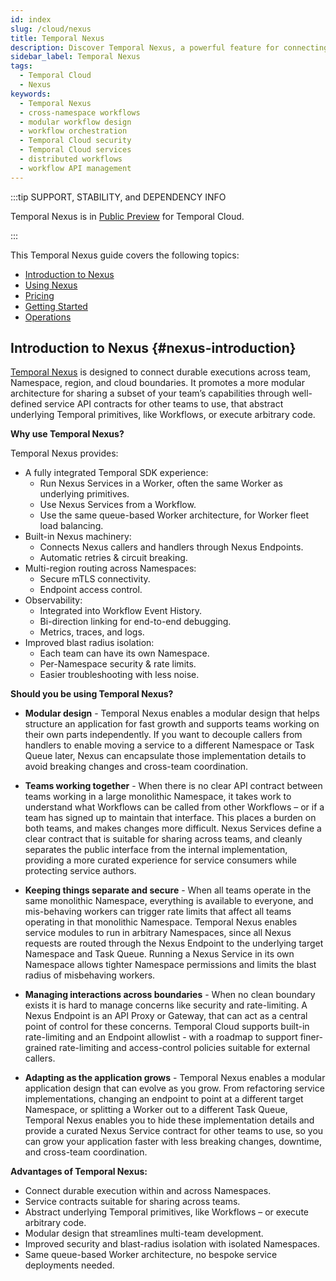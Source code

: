 ```yaml
---
id: index
slug: /cloud/nexus
title: Temporal Nexus
description: Discover Temporal Nexus, a powerful feature for connecting durable executions across team, namespace, region, and cloud boundaries. Nexus also enables each team to have their own namespace for improved security, troubleshooting, and blast radius isolation.
sidebar_label: Temporal Nexus
tags:
  - Temporal Cloud
  - Nexus
keywords:
  - Temporal Nexus
  - cross-namespace workflows
  - modular workflow design
  - workflow orchestration
  - Temporal Cloud security
  - Temporal Cloud services
  - distributed workflows
  - workflow API management
---
```


:::tip SUPPORT, STABILITY, and DEPENDENCY INFO

Temporal Nexus is in [Public Preview](https://docs.temporal.io/evaluate/development-production-features/release-stages#public-preview) for Temporal Cloud.

:::

This Temporal Nexus guide covers the following topics:

- [Introduction to Nexus](#nexus-introduction)
- [Using Nexus](/cloud/nexus/using-nexus)
- [Pricing](/cloud/nexus/pricing)
- [Getting Started](/cloud/nexus/getting-started)
- [Operations](/cloud/nexus/operations)

## Introduction to Nexus {#nexus-introduction}

[Temporal Nexus](/nexus) is designed to connect durable executions across team, Namespace, region, and cloud boundaries.
It promotes a more modular architecture for sharing a subset of your team’s capabilities through well-defined service API contracts for other teams to use, that abstract underlying Temporal primitives, like Workflows, or execute arbitrary code.

**Why use Temporal Nexus?**

Temporal Nexus provides:

- A fully integrated Temporal SDK experience:
  - Run Nexus Services in a Worker, often the same Worker as underlying primitives.
  - Use Nexus Services from a Workflow.
  - Use the same queue-based Worker architecture, for Worker fleet load balancing.
- Built-in Nexus machinery:
  - Connects Nexus callers and handlers through Nexus Endpoints.
  - Automatic retries & circuit breaking.
- Multi-region routing across Namespaces:
  - Secure mTLS connectivity.
  - Endpoint access control.
- Observability:
  - Integrated into Workflow Event History.
  - Bi-direction linking for end-to-end debugging.
  - Metrics, traces, and logs.
- Improved blast radius isolation:
  - Each team can have its own Namespace.
  - Per-Namespace security & rate limits.
  - Easier troubleshooting with less noise.

**Should you be using Temporal Nexus?**

- **Modular design** \- Temporal Nexus enables a modular design that helps structure an application for fast growth and supports teams working on their own parts independently.
  If you want to decouple callers from handlers to enable moving a service to a different Namespace or Task Queue later, Nexus can encapsulate those implementation details to avoid breaking changes and cross-team coordination.

- **Teams working together** \- When there is no clear API contract between teams working in a large monolithic Namespace, it takes work to understand what Workflows can be called from other Workflows – or if a team has signed up to maintain that interface. This places a burden on both teams, and makes changes more difficult.
  Nexus Services define a clear contract that is suitable for sharing across teams, and cleanly separates the public interface from the internal implementation, providing a more curated experience for service consumers while protecting service authors.

- **Keeping things separate and secure** \- When all teams operate in the same monolithic Namespace, everything is available to everyone, and mis-behaving workers can trigger rate limits that affect all teams operating in that monolithic Namespace.
  Temporal Nexus enables service modules to run in arbitrary Namespaces, since all Nexus requests are routed through the Nexus Endpoint to the underlying target Namespace and Task Queue. Running a Nexus Service in its own Namespace allows tighter Namespace permissions and limits the blast radius of misbehaving workers.

- **Managing interactions across boundaries** \- When no clean boundary exists it is hard to manage concerns like security and rate-limiting.
  A Nexus Endpoint is an API Proxy or Gateway, that can act as a central point of control for these concerns.
  Temporal Cloud supports built-in rate-limiting and an Endpoint allowlist \- with a roadmap to support finer-grained rate-limiting and access-control policies suitable for external callers.

- **Adapting as the application grows** \- Temporal Nexus enables a modular application design that can evolve as you grow.
  From refactoring service implementations, changing an endpoint to point at a different target Namespace, or splitting a Worker out to a different Task Queue, Temporal Nexus enables you to hide these implementation details and provide a curated Nexus Service contract for other teams to use, so you can grow your application faster with less breaking changes, downtime, and cross-team coordination.

**Advantages of Temporal Nexus:**

- Connect durable execution within and across Namespaces.
- Service contracts suitable for sharing across teams.
- Abstract underlying Temporal primitives, like Workflows – or execute arbitrary code.
- Modular design that streamlines multi-team development.
- Improved security and blast-radius isolation with isolated Namespaces.
- Same queue-based Worker architecture, no bespoke service deployments needed.
